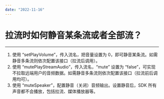 ```yaml
---
date: "2022-11-16"
---
```

# 拉流时如何静音某条流或者全部流？

- - -

1. 使用 “setPlayVolume”，传入流名，把音量设置为 0，即可静音某条流。如需静音多条流则依次配置该接口（拉流后调用）。  
2. 使用 “mutePlayStreamAudio”，传入流名，“mute” 设置为 “false”，可实现不拉取远端用户的音频数据。如需静音多条流则依次配置该接口（拉流前后调用均可）。
3. 使用 “muteSpeaker”，配置静音（关闭）音频输出。设置静音后，SDK 所有声音都不会播放，包括拉流、媒体播放器等。
